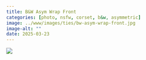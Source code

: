 ```yaml
---
title: B&W Asym Wrap Front
categories: [photo, nsfw, corset, b&w, asymmetric]
image: ../www/images/ties/bw-asym-wrap-front.jpg
image-alt: ""
date: 2025-03-23
---
```



![](../www/images/ties/bw-asym-wrap-front.jpg)

